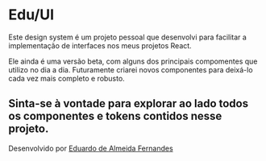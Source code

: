 
<Meta title="Home" />

# Edu/UI

Este design system é um projeto pessoal que desenvolvi para facilitar a implementação de interfaces nos meus projetos React.

Ele ainda é uma versão beta, com alguns dos principais compomentes que utilizo no dia a dia. Futuramente criarei novos componentes para deixá-lo cada vez mais completo e robusto.


## Sinta-se à vontade para explorar ao lado todos os componentes e tokens contidos nesse projeto.

Desenvolvido por <a href='https://www.linkedin.com/in/almeidaedu/' target="_blank">Eduardo de Almeida Fernandes</a>